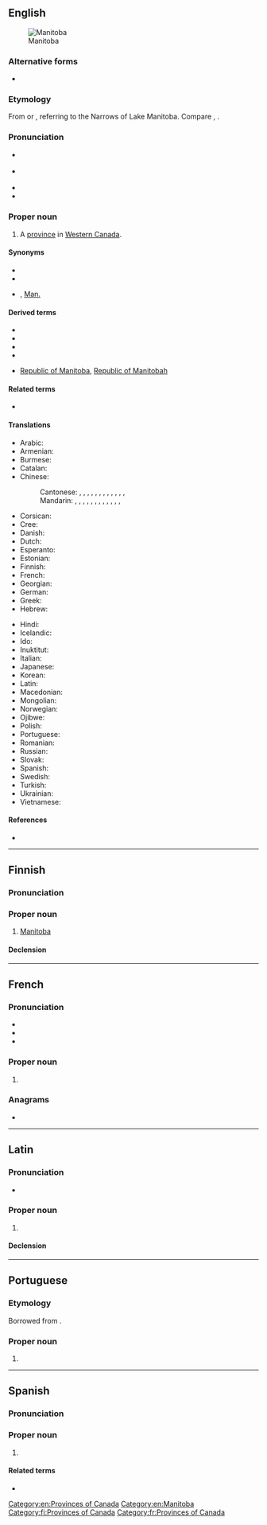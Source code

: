 ==English==
{{wikipedia}}
[[Image:MB-Canada-province.png|thumb|Manitoba]]

===Alternative forms===
* {{alter|en|Manitobah||historical|rare}}

===Etymology===
From {{bor|en|oj|ᒪᓂᑐᐸᐦ}} or {{bor|en|cr|ᒪᓂᑐᐘᐳᐤ|t=spirit strait}},  referring to the Narrows of Lake Manitoba. Compare {{cog|en|manitou}}, {{cog|oj|manidoo}}.

===Pronunciation===
* {{a|UK}} {{IPA|en|/ˌmæn.ɪˈtəʊ.bə/}}
* {{a|Canada|US}} {{IPA|en|/ˌmænɪˈtoʊbə/}}
* {{hyphenation|en|Mani|toba}}
* {{audio|en|en-ca-Manitoba.ogg|Audio (CA)}}

===Proper noun===
{{en-proper noun}}

# A [[province]] in [[Western Canada]].

====Synonyms====
* {{l|en|Province of Manitoba}}
* {{l|en|MB}}
* {{l|en|Man}}, [[Man.]]

====Derived terms====
* {{l|en|Manitoba Escarpment}}
* {{l|en|Manitoba flour}}
* {{l|en|Manitoba maple||ash-leaved maple}}
* {{l|en|Manitoban}}
* {{qualifier|historical}} [[Republic of Manitoba]], [[Republic of Manitobah]]

====Related terms====
* {{l|en|Lake Manitoba}}

====Translations====
{{trans-top|Province in western Canada}}
* Arabic: {{t|ar|مَانِيتُوبَا|f|tr=manitūbā}}
* Armenian: {{t|hy|Մանիտոբա}}
* Burmese: {{t|my|မနီတိုးဗား}}
* Catalan: {{t|ca|Manitoba}}
* Chinese:
*: Cantonese: {{t|yue|緬尼托巴}}, {{t|yue|缅尼托巴|tr=min5 nei4 tok3 baa1}}, {{t|yue|緬尼托巴省}}, {{t|yue|缅尼托巴省|tr=min5 nei4 tok3 baa1 saang2}}, {{t|yue|緬尼吐巴}}, {{t|yue|缅尼吐巴|tr=min5 nei4 tou3 baa1}}, {{t|yue|緬尼吐巴省}}, {{t|yue|缅尼吐巴省|tr=min5 nei4 tou3 baa1 saang2}}, {{t|yue|曼尼托巴|tr=maan6 nei4 tok3 baa1}}, {{t|yue|曼尼托巴省|tr=maan6 nei4 tok3 baa1 saang2}}, {{t|yue|緬省}}, {{t|yue|缅省|tr=min5 saang2}} {{qualifier|short form}}, {{t|yue|曼省|tr=maan5 saang2}} {{qualifier|short form}}
*: Mandarin: {{t|cmn|緬尼托巴}}, {{t|cmn|缅尼托巴|tr=Miǎnnítuōbā}}, {{t|cmn|緬尼托巴省}}, {{t|cmn|缅尼托巴省|tr=Miǎnnítuōbā Shěng}}, {{t+|cmn|馬尼托巴}}, {{t+|cmn|马尼托巴|tr=Mǎnítuōbā}}, {{t|cmn|馬尼托巴省}}, {{t|cmn|马尼托巴省|tr=Mǎnítuōbā Shěng}}, {{t|cmn|曼尼托巴|tr=Mànnítuōbā}}, {{t|cmn|曼尼托巴省|tr=Mànnítuōbā Shěng}}, {{t|cmn|緬省}}, {{t|cmn|缅省|tr=Miǎn Shěng}} {{qualifier|short form}}, {{t|cmn|曼省|tr=Màn Shěng}} {{qualifier|short form}}
* Corsican: {{t|co|Manitoba|f}}
* Cree: {{t|cr|Manitou-wapow}}
* Danish: {{t|da|Manitoba}}
* Dutch: {{t|nl|Manitoba|n}}
* Esperanto: {{t|eo|Manitobo}}
* Estonian: {{t|et|Manitoba}}
* Finnish: {{t+|fi|Manitoba}}
* French: {{t+|fr|Manitoba|m}}
* Georgian: {{t|ka|მანიტობა}}
* German: {{t+|de|Manitoba}}
* Greek: {{t|el|Μανιτόμπα|f}}
* Hebrew: {{t|he|מניטובה|tr=Manitoba}}
{{trans-mid}}
* Hindi: {{t|hi|मनितोबा}}
* Icelandic: {{t|is|Manitoba}}
* Ido: {{t|io|Manitoba}}
* Inuktitut: {{t|iu|ᒫᓂᑑᕙ}}
* Italian: {{t+|it|Manitoba}}
* Japanese: {{t|ja|マニトバ|tr=Manitoba}}
* Korean: {{t|ko|^매니토바}}
* Latin: {{t|la|Manitoba}}
* Macedonian: {{t|mk|Манито́ба|f}}
* Mongolian: {{t|mn|Манитоба}}
* Norwegian: {{t|no|Manitoba}}
* Ojibwe: {{t|oj|Manidoobaa}}
* Polish: {{t+|pl|Manitoba}}
* Portuguese: {{t|pt|Manitoba}}
* Romanian: {{t|ro|Manitoba}}
* Russian: {{t+|ru|Манито́ба|f}}
* Slovak: {{t|sk|Manitoba}}
* Spanish: {{t|es|Manitoba}}
* Swedish: {{t+|sv|Manitoba}}
* Turkish: {{t|tr|Manitoba}}
* Ukrainian: {{t|uk|Маніто́ба|f}}
* Vietnamese: {{t|vi|Manitoba}}
{{trans-bottom}}

====References====
* {{R:Canadian Oxford 2004}}

[[Category:en:Provinces of Canada]]
[[Category:en:Manitoba]]

----

==Finnish==

===Pronunciation===
{{fi-pronunciation}}

===Proper noun===
{{fi-noun|proper=true}}

# [[#English|Manitoba]]

====Declension====
{{fi-decl-koira|n=sg|Manitob|||a}}

[[Category:fi:Provinces of Canada]]

----

==French==

===Pronunciation===
* {{fr-IPA}}
* {{audio|fr|LL-Q150 (fra)-DenisdeShawi-Manitoba.wav|Audio (CAN)}}
* {{rhymes|fr|a}}

===Proper noun===
{{fr-proper noun|m}}

# {{l|en|Manitoba}}

===Anagrams===
* {{l|fr|abominât}}

[[Category:fr:Provinces of Canada]]

----

==Latin==
{{wikipedia|lang=la}}

===Pronunciation===
* {{la-IPA|Manitoba}}

===Proper noun===
{{la-proper noun|Manitoba<1.loc>}}

# {{lb|la|New Latin}} {{l|en|Manitoba}}

====Declension====
{{la-ndecl|Manitoba<1.loc>}}

{{C|la|Canada}}

----

==Portuguese==

===Etymology===
Borrowed from {{bor|pt|en|Manitoba}}.

===Proper noun===
{{pt-proper noun|f}}

# {{place|pt|province|c/Canada|t1=Manitoba}}

----

==Spanish==
{{wikipedia|lang=es}}

===Pronunciation===
{{es-IPA}}

===Proper noun===
{{es-proper noun|f}}

# {{place|es|province|c/Canada|t=Manitoba}}

====Related terms====
* {{l|es|manitobano}}